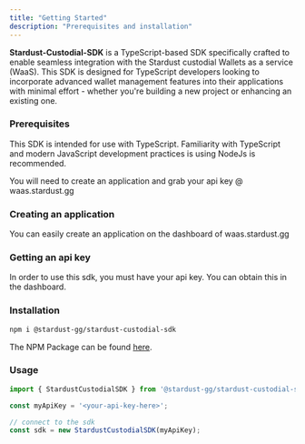 ```yaml
---
title: "Getting Started"
description: "Prerequisites and installation"
---
```


**Stardust-Custodial-SDK** is a TypeScript-based SDK specifically crafted to enable seamless integration with the Stardust custodial Wallets as a service (WaaS). This SDK is designed for TypeScript developers looking to incorporate advanced wallet management features into their applications with minimal effort - whether you're building a new project or enhancing an existing one.

### Prerequisites

This SDK is intended for use with TypeScript. Familiarity with TypeScript and modern JavaScript development practices is using NodeJs is recommended.

You will need to create an application and grab your api key @ waas.stardust.gg

### Creating an application

You can easily create an application on the dashboard of waas.stardust.gg

### Getting an api key

In order to use this sdk, you must have your api key. You can obtain this in the dashboard.

### Installation

```bash
npm i @stardust-gg/stardust-custodial-sdk
```

The NPM Package can be found [here](https://www.npmjs.com/package/@stardust-gg/stardust-custodial-sdk).

### Usage

```ts ts
import { StardustCustodialSDK } from '@stardust-gg/stardust-custodial-sdk';

const myApiKey = '<your-api-key-here>';

// connect to the sdk
const sdk = new StardustCustodialSDK(myApiKey);
```